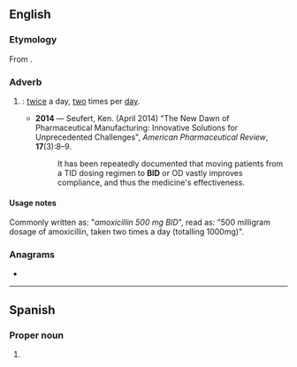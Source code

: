 {{also|bid|bíd|bîd|bið|-bid}}
==English==
{{wikipedia|dab=bid}}

===Etymology===
From {{etyl|la|en}} {{m|la|bis}} {{m|la|in}} {{m|la|diē}}.

===Adverb===
{{en-adv|-}}

# {{lb|en|medicine}} {{initialism of|en|{{m|la|bis}} {{m|la|in}} {{m|la|diē}}.}}: [[twice]] a day, [[two]] times per [[day]].
#* '''2014''' &mdash; Seufert, Ken. (April 2014) "The New Dawn of Pharmaceutical Manufacturing: Innovative Solutions for Unprecedented Challenges", ''American Pharmaceutical Review'', '''17'''(3):8&ndash;9.
#*: It has been repeatedly documented that moving patients from a TID dosing regimen to '''BID''' or OD vastly improves compliance, and thus the medicine's effectiveness.

==== Usage notes ====
Commonly written as: "''amoxicillin 500 mg BID''", read as: "500 milligram dosage of amoxicillin, taken two times a day (totalling 1000mg)".

===Anagrams===
* {{anagrams|en|a=bdi|DBI|DIB|IBD|IDB|dib}}

----

==Spanish==

===Proper noun===
{{head|es|proper noun}}

# {{initialism of|es|[[w:es:Banco Interamericano de Desarrollo|Banco Interamericano de Desarrollo]]||[[w:Inter-American Development Bank|Inter-American Development Bank]]}}